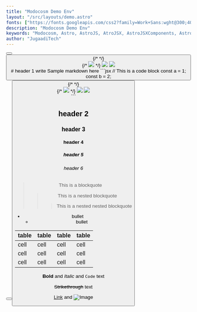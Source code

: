 ```yaml
---
title: "Modocosm Demo Env"
layout: "/src/layouts/demo.astro"
fonts: ["https://fonts.googleapis.com/css2?family=Work+Sans:wght@300;400;600;700;800;900&display=swap"]
description: "Modocosm Demo Env"
keywords: "Modocosm, Astro, AstroJS, AtroJSX, AstroJSXComponents, AstroJSXComponentsLibrary, AstroJSXComponentsLibraryDemo, AstroJSXComponentsLibraryDemoEnv, AstroJSXComponentsLibraryDemoEnvModocosm, AstroJSXComponentsLibraryDemoEnvModocosmDemoEnv"
author: "JugaadiTech"
---
```


<Hero s="1" m="2" flip="true" bg="https://images.unsplash.com/photo-1465101162946-4377e57745c3?ixlib=rb-4.0.3&ixid=M3wxMjA3fDB8MHxwaG90by1wYWdlfHx8fGVufDB8fHx8fA%3D%3D&auto=format&fit=crop&w=1280&q=50" bgAlt="Space Background" Index="1" type="short">
    <Col w="1" type="Content" title="Sample Title" content="Humans dating robots is sick. You people wonder why I'm still single? It's 'cause all the fine robot sisters are dating humans! For example, if you killed your grandfather, you'd cease to exist! I could if you hadn't turned on the light and shut off my stereo.">
        <Button link="https://google.com/" text="Clickme"/>
        <Button link="https://google.com/" text="Clickme"/>
    </Col>
    {/* <Col w="1" type="Image" ImageURL="" ImageAlt="SpaceBG"/> */}
    <Col w="1" type="ImageCluster">
        <div class ="anim">
        {/* <img class="relative" src="https://modocosm.io/images/illustration1-07.png"/> */}
        <img class="absolute moto" src="https://modocosm.io/images/illustration1-2-moto@2x.png"/>
        <img class="absolute ill" src="https://modocosm.io/images/illustration1-3-bg@2x.png"/>
        </div>
    </Col>
</Hero>

<div class="container">
    <div class="inner-container">
# header 1
write Sample markdown here
```jsx
// This is a code block
const a = 1;
const b = 2;
<Hero bg="https://images.unsplash.com/photo-1465101162946-4377e57745c3?ixlib=rb-4.0.3&ixid=M3wxMjA3fDB8MHxwaG90by1wYWdlfHx8fGVufDB8fHx8fA%3D%3D&auto=format&fit=crop&w=1280&q=50" bgAlt="Space Background" Index="1">
    <Col w="1" type="Content" title="Sample Title" content="Humans dating robots is sick. You people wonder why I'm still single? It's 'cause all the fine robot sisters are dating humans! For example, if you killed your grandfather, you'd cease to exist! I could if you hadn't turned on the light and shut off my stereo.">
        <Button link="https://google.com/" text="Clickme"/>
        <Button link="https://google.com/" text="Clickme"/>
    </Col>
    {/* <Col w="1" type="Image" ImageURL="" ImageAlt="SpaceBG"/> */}
    <Col w="1" type="ImageCluster">
        <div class ="anim">
        {/* <img class="relative" src="https://modocosm.io/images/illustration1-07.png"/> */}
            <img class="absolute moto" src="https://modocosm.io/images/illustration1-2-moto@2x.png"/>
            <img class="absolute ill" src="https://modocosm.io/images/illustration1-3-bg@2x.png"/>
        </div>
    </Col>
</Hero>
```

## header 2
### header 3
#### header 4
##### header 5
###### header 6
> This is a blockquote
> > This is a nested blockquote
> > > This is a nested nested blockquote
- bullet
    - bullet

| table | table | table | table |
| ----- | ----- | ----- | ----- |
| cell  | cell  | cell  | cell  |
| cell  | cell  | cell  | cell  |
| cell  | cell  | cell  | cell  |

**Bold** and _Italic_ and `Code` text

~~Strikethrough~~ text

[Link](https://google.com/) and ![Image](https://images.unsplash.com/photo-1465101162946-4377e57745c3?ixlib=rb-4.0.3&ixid=M3wxMjA3fDB8MHxwaG90by1wYWdlfHx8fGVufDB8fHx8fA%3D%3D&auto=format&fit=crop&w=1280&q=50)





</div>
</div>